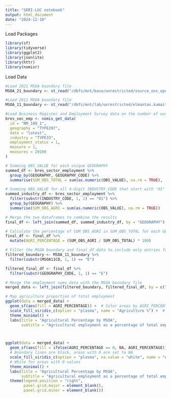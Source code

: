 ```yaml
---
title: "SERI-LUC notebook"
output: html_document
date: "2024-12-10"
---
```


Load Packages
```r
library(sf)
library(tidyverse)
library(ggplot2)
library(jsonlite)
library(httr)
library(nomisr)
```

Load Data
```r
#Load 2021 MSOA boundary file
MSOA_21_boundary <- st_read("/dbfs/mnt/base/unrestricted/source_ons_open_geography_portal/dataset_middle_s_o_a_2021_ew_bfe/format_SHP_middle_s_o_a_2021_ew_bfe/LATEST_middle_s_o_a_2021_ew_bfe/MSOA_2021_EW_BFC_V7.shp")

#Load 2011 MSOA boundary file
MSOA_11_boundary <- st_read("/dbfs/mnt/lab/unrestricted/elmantas.kamaitis@defra.gov.uk/Middle_layer_Super_Output_Areas_Dec_2011_Boundaries_Full_Clipped_BFC_EW_V3_2022_942885142986844588.gpkg")

#Load Business Register and Employment Survey data on the number of workers per 4-digit 2007 SIC industry in each 2011 MSOA
bres_sec_emp <- nomis_get_data(
  id = "NM_189_1",
  geography = "TYPE297",
  date = "latest",
  industry = "TYPE33",
  employment_status = 1,
  measure = 1,
  measures = 20100
)


```


```r
# Summing OBS_VALUE for each unique GEOGRAPHY
summed_df <- bres_sector_employment %>%
  group_by(GEOGRAPHY, GEOGRAPHY_CODE) %>%
  summarise(SUM_OBS_TOTAL = sum(as.numeric(OBS_VALUE), na.rm = TRUE), .groups = 'drop')

# Summing OBS_VALUE for all 4-digit INDUSTRY_CODE that start with "01" and are therefore in agri-industries for each unique GEOGRAPHY
summed_industry_df <- bres_sector_employment %>%
  filter(substr(INDUSTRY_CODE, 1, 2) == "01") %>%
  group_by(GEOGRAPHY) %>%
  summarise(SUM_OBS_AGRI = sum(as.numeric(OBS_VALUE), na.rm = TRUE))

# Merge the two dataframes to combine the results
final_df <- left_join(summed_df, summed_industry_df, by = "GEOGRAPHY")

# Calculate the percentage of SUM_OBS_AGRI in SUM_OBS_TOTAL for each GEOGRAPHY
final_df <- final_df %>%
  mutate(AGRI_PERCENTAGE = (SUM_OBS_AGRI / SUM_OBS_TOTAL) * 100)

# Filter the MSOA boundary and final_df data to include only entries for England
filtered_boundary <- MSOA_11_boundary %>%
  filter(substr(MSOA11CD, 1, 1) == "E")

filtered_final_df <- final_df %>%
  filter(substr(GEOGRAPHY_CODE, 1, 1) == "E")

# Merge the employment sums data with the MSOA boundary file
merged_data <- left_join(filtered_boundary, filtered_final_df, by = c("MSOA11CD" = "GEOGRAPHY_CODE"))

```

```r
# Map agriculture proportion of total employment
ggplot(data = merged_data) +
  geom_sf(aes(fill = AGRI_PERCENTAGE)) +  # Color areas by AGRI_PERCENTAGE
  scale_fill_viridis_c(option = "plasma", name = "Agriculture %") +  # Color scale for percentage
  theme_minimal() +
  labs(title = "Agricultural Percentage by MSOA",
       subtitle = "Agricultural employment as a percentage of total employment by MSOA in England")



ggplot(data = merged_data) +
  geom_sf(aes(fill = ifelse(AGRI_PERCENTAGE == 0, NA, AGRI_PERCENTAGE)), color = "grey", size = 0.05) + 
  # Boundary lines are black, areas with 0 are set to NA
  scale_fill_viridis_c(option = "plasma", na.value = "white", name = "Agriculture %") +  
  # White for areas with 0 values
  theme_minimal() +
  labs(title = "Agricultural Percentage by MSOA",
       subtitle = "Agricultural employment as a percentage of total employment by MSOA in England") +
  theme(legend.position = "right", 
        panel.grid.major = element_blank(), 
        panel.grid.minor = element_blank())


```

